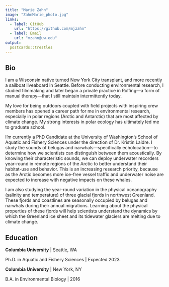```yaml
---
title: "Marie Zahn"
image: "ZahnMarie_photo.jpg"
links:
  - label: GitHub
    url: "https://github.com/mjzahn"
  - label: Email
    url: "mzahn@uw.edu"
output:
  postcards::trestles
---
```

 
## Bio

I am a Wisconsin native turned New York City transplant, and more recently a sailboat liveaboard in Seattle. Before conducting environmental research, I studied filmmaking and later began a private practice in Rolfing—a form of manual therapy—that I still maintain intermittently today. 

My love for being outdoors coupled with field projects with inspiring crew members has opened a career path for me in environmental research, especially in polar regions (Arctic and Antarctic) that are most affected by climate change. My strong interests in polar ecology has ultimately led me to graduate school.

I’m currently a PhD Candidate at the University of Washington’s School of Aquatic and Fishery Sciences under the direction of Dr. Kristin Laidre. I study the sounds of belugas and narwhals—specifically echolocation—to determine how we scientists can distinguish between them acoustically. By knowing their characteristic sounds, we can deploy underwater recorders year-round in remote regions of the Arctic to better understand their habitat-use and behavior. This is an increasing research priority, because as the Arctic becomes more ice-free vessel traffic and underwater noise are expected to increase with negative impacts on these whales. 

I am also studying the year-round variation in the physical oceanography (salinity and temperature) of three glacial fjords in northwest Greenland. These fjords and coastlines are seasonally occupied by belugas and narwhals during their annual migrations. Learning about the physical properties of these fjords will help scientists understand the dynamics by which the Greenland ice sheet and its tidewater glaciers are melting due to climate change. 

## Education

**Columbia University** | Seattle, WA

Ph.D. in Aquatic and Fishery Sciences | Expected 2023

**Columbia University** | New York, NY

B.A. in Environmental Biology | 2016
